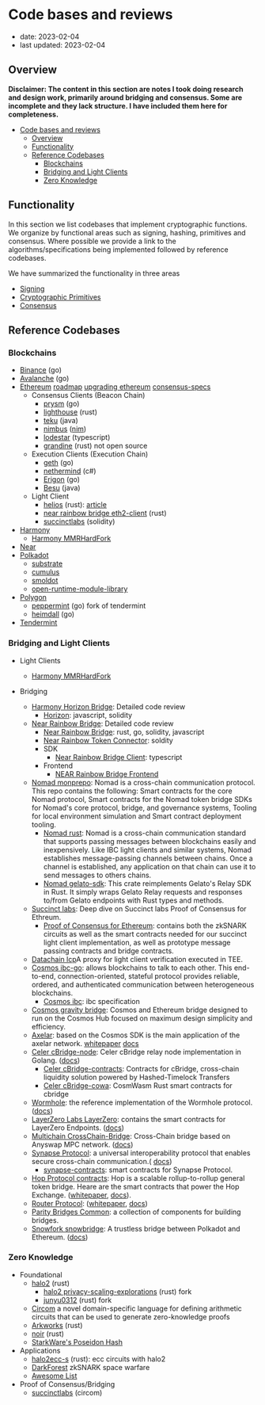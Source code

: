 # Code bases and reviews

- date: 2023-02-04
- last updated: 2023-02-04

## Overview

**Disclaimer: The content in this section are notes I took doing research and design work, primarily around bridging and consensus. Some are incomplete and they lack structure. I have included them here for completeness.**

- [Code bases and reviews](#code-bases-and-reviews)
  - [Overview](#overview)
  - [Functionality](#functionality)
  - [Reference Codebases](#reference-codebases)
    - [Blockchains](#blockchains)
    - [Bridging and Light Clients](#bridging-and-light-clients)
    - [Zero Knowledge](#zero-knowledge)

## Functionality

In this section we list codebases that implement cryptographic functions. We organize by functional areas such as signing, hashing, primitives and consensus. Where possible we provide a link to the algorithms/specifications being implemented followed by reference codebases.

We have summarized the functionality in three areas

- [Signing](../primitives/signatures.mdx)
- [Cryptographic Primitives](../primitives/primitives.mdx)
- [Consensus](../chains/intro.mdx)

## Reference Codebases

### Blockchains

- [Binance](https://github.com/bnb-chain/bsc) (go)
- [Avalanche](https://github.com/ava-labs/avalanchego) (go)
- [Ethereum](https://clientdiversity.org/#distribution) [roadmap](https://notes.ethereum.org/@domothy/roadmap) [upgrading ethereum](https://eth2book.info/bellatrix/contents/) [consensus-specs](https://github.com/ethereum/consensus-specs)
  - Consensus Clients (Beacon Chain)
    - [prysm](https://github.com/prysmaticlabs/prysm) (go)
    - [lighthouse](https://github.com/sigp/lighthouse/) (rust)
    - [teku](https://github.com/ConsenSys/teku) (java)
    - [nimbus](https://github.com/status-im/nimbus-eth2) ([nim](https://nim-lang.org/))
    - [lodestar](https://github.com/ChainSafe/lodestar) (typescript)
    - [grandine](https://github.com/sifraitech/grandine) (rust) not open source
  - Execution Clients (Execution Chain)
    - [geth](https://github.com/ethereum/go-ethereum) (go)
    - [nethermind](https://github.com/NethermindEth/nethermind) (c#)
    - [Erigon](https://github.com/ledgerwatch/erigon) (go)
    - [Besu](https://github.com/hyperledger/besu) (java)
  - Light Client
    - [helios](https://github.com/a16z/helios) (rust): [article](https://a16zcrypto.com/building-helios-ethereum-light-client/)
    - [near rainbow bridge eth2-client](https://github.com/aurora-is-near/rainbow-bridge/tree/master/contracts/near/eth2-client) (rust)
    - [succinctlabs](https://github.com/succinctlabs/eth-proof-of-consensus/tree/main/contracts/src/lightclient) (solidity)
- [Harmony](https://github.com/harmony-one/harmony)
  - [Harmony MMRHardFork](https://github.com/peekpi/harmony/tree/mmrHardfork)
- [Near](https://github.com/near/nearcore)
- [Polkadot](https://github.com/orgs/paritytech/repositories)
  - [substrate](https://github.com/paritytech/substrate)
  - [cumulus](https://github.com/paritytech/cumulus)
  - [smoldot](https://github.com/smol-dot/smoldot)
  - [open-runtime-module-library](https://github.com/open-web3-stack/open-runtime-module-library)
- [Polygon](https://github.com/maticnetwork)
  - [peppermint](https://github.com/maticnetwork/tendermint/tree/peppermint) (go) fork of tendermint
  - [heimdall](https://github.com/maticnetwork/heimdall) (go)
- [Tendermint](https://github.com/tendermint/tendermint)

### Bridging and Light Clients

- Light Clients
  - [Harmony MMRHardFork](https://github.com/peekpi/harmony/tree/mmrHardfork)

- Bridging
  - [Harmony Horizon Bridge](./Horizon.mdx): Detailed code review
    - [Horizon](https://github.com/johnwhitton/horizon/tree/refactorV2): javascript, solidity
  - [Near Rainbow Bridge](./ethereum-near.mdx): Detailed code review
    - [Near Rainbow Bridge](https://github.com/aurora-is-near/rainbow-bridge): rust, go, solidity, javascript
    - [Near Rainbow Token Connector](https://github.com/aurora-is-near/rainbow-token-connector): soldity
    - SDK
      - [Near Rainbow Bridge Client](https://github.com/aurora-is-near/rainbow-bridge-client/tree/main/packages/client): typescript
    - Frontend
      - [NEAR Rainbow Bridge Frontend](https://github.com/aurora-is-near/rainbow-bridge-frontend)
  - [Nomad monprepo](https://github.com/nomad-xyz/monorepo): Nomad is a cross-chain communication protocol. This repo contains the following: Smart contracts for the core Nomad protocol, Smart contracts for the Nomad token bridge SDKs for Nomad's core protocol, bridge, and governance systems, Tooling for local environment simulation and Smart contract deployment tooling.
    - [Nomad rust](https://github.com/nomad-xyz/rust): Nomad is a cross-chain communication standard that supports passing messages between blockchains easily and inexpensively. Like IBC light clients and similar systems, Nomad establishes message-passing channels between chains. Once a channel is established, any application on that chain can use it to send messages to others chains.
    - [Nomad gelato-sdk](https://github.com/nomad-xyz/gelato-sdk): This crate reimplements Gelato's Relay SDK in Rust. It simply wraps Gelato Relay requests and responses to/from Gelato endpoints with Rust types and methods.
  - [Succinct labs](../bridge/succinct.mdx): Deep dive on Succinct labs Proof of Consensus for Ethreum.
    - [Proof of Consensus for Ethereum](https://github.com/succinctlabs/eth-proof-of-consensus): contains both the zkSNARK circuits as well as the smart contracts needed for our succinct light client implementation, as well as prototype message passing contracts and bridge contracts.
  - [Datachain lcp](https://github.com/datachainlab:)A proxy for light client verification executed in TEE.
  - [Cosmos ibc-go](https://github.com/cosmos/ibc-go): allows blockchains to talk to each other. This end-to-end, connection-oriented, stateful protocol provides reliable, ordered, and authenticated communication between heterogeneous blockchains.
    - [Cosmos ibc](https://github.com/cosmos/ibc): ibc specification
  - [Cosmos gravity bridge](https://github.com/cosmos/gravity-bridge): Cosmos and Ethereum bridge designed to run on the Cosmos Hub focused on maximum design simplicity and efficiency.
  - [Axelar](https://github.com/axelarnetwork/axelar-core): based on the Cosmos SDK is the main application of the axelar network. [whitepaper](https://axelar.network/axelar_whitepaper.pdf) [docs](https://docs.axelar.dev/)
  - [Celer cBridge-node](https://github.com/celer-network/cBridge-node): Celer cBridge relay node implementation in Golang. ([docs](https://cbridge-docs.celer.network/))
    - [Celer cBridge-contracts](https://github.com/celer-network/cBridge-contracts): Contracts for cBridge, cross-chain liquidity solution powered by Hashed-Timelock Transfers
    - [Celer cBridge-cowa](https://github.com/celer-network/cbridge-cowa): CosmWasm Rust smart contracts for cbridge
  - [Wormhole](https://github.com/wormhole-foundation/wormhole): the reference implementation of the Wormhole protocol. ([docs](https://book.wormhole.com/introduction/introduction.html))
  - [LayerZero Labs LayerZero](https://github.com/LayerZero-Labs/LayerZero): contains the smart contracts for LayerZero Endpoints. ([docs](https://layerzero.gitbook.io/docs/))
  - [Multichain CrossChain-Bridge](https://github.com/anyswap/CrossChain-Bridge): Cross-Chain bridge based on Anyswap MPC network. ([docs](https://docs.multichain.org/getting-started/introduction))
  - [Synapse Protocol](https://github.com/synapsecns): a universal interoperability protocol that enables secure cross-chain communication.( [docs](https://docs.synapseprotocol.com/))
    - [synapse-contracts](https://github.com/synapsecns/synapse-contracts): smart contracts for Synapse Protocol.
  - [Hop Protocol contracts](https://github.com/hop-protocol/contracts): Hop is a scalable rollup-to-rollup general token bridge. Heare are the smart contracts that power the Hop Exchange. ([whitepaper](https://hop.exchange/whitepaper.pdf), [docs](https://docs.hop.exchange/basics/a-short-explainer)).
  - [Router Protocol](https://github.com/orgs/router-protocol/repositories): ([whitepaper](https://docs.routerprotocol.com/whitepaper/introducing-router-protocol), [docs](https://dev.routerprotocol.com/))
  - [Parity Bridges Common](https://github.com/paritytech/parity-bridges-common): a collection of components for building bridges.
  - [Snowfork snowbridge](https://github.com/Snowfork/snowbridge): A trustless bridge between Polkadot and Ethereum. ([docs](https://docs.snowbridge.network/))

### Zero Knowledge

- Foundational
  - [halo2](https://github.com/zcash/halo2) (rust)
    - [halo2 privacy-scaling-explorations](https://github.com/privacy-scaling-explorations/halo2/commits/main) (rust) fork
    - [junyu0312](https://github.com/junyu0312/halo2) (rust) fork
  - [Circom](https://github.com/iden3/circom) a novel domain-specific language for defining arithmetic circuits that can be used to generate zero-knowledge proofs
  - [Arkworks](https://github.com/arkworks-rs) (rust)
  - [noir](https://github.com/noir-lang/noir) (rust)
  - [StarkWare's Poseidon Hash](https://github.com/starkware-industries/poseidon)
- Applications
  - [halo2ecc-s](https://github.com/DelphinusLab/halo2ecc-s) (rust): ecc circuits with halo2
  - [DarkForest](https://github.com/darkforest-eth) zkSNARK space warfare
  - [Awesome List](https://github.com/snowtigersoft/awesome-darkforest)
- Proof of Consensus/Bridging
  - [succinctlabs](https://github.com/succinctlabs/eth-proof-of-consensus) (circom)
